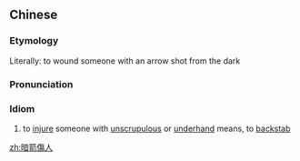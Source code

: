 {{also|暗箭伤人}}
==Chinese==
{{zh-forms|s=暗箭伤人}}

===Etymology===
Literally: to wound someone with an arrow shot from the dark

===Pronunciation===
{{zh-pron
|m=ànjiànshāngrén
|c=am3 zin3 soeng1 jan4
|cat=id
}}

===Idiom===
{{zh-idiom}}

# to [[injure]] someone with [[unscrupulous]] or [[underhand]] means, to [[backstab]]

[[zh:暗箭傷人]]